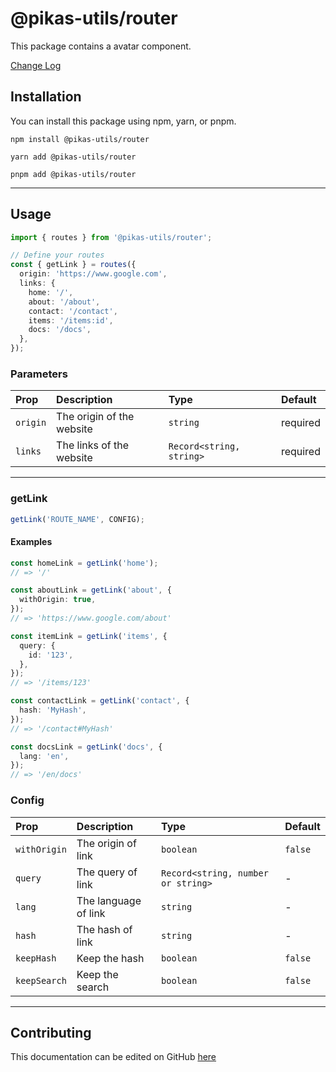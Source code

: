 
<NextSeo title="Router" />

# @pikas-utils/router

This package contains a avatar component.

<a href="https://github.com/Achaak/pikas/blob/main/packages/utils/router/CHANGELOG.md">
  Change Log
</a>

## Installation

You can install this package using npm, yarn, or pnpm.

```
npm install @pikas-utils/router
```

```
yarn add @pikas-utils/router
```

```
pnpm add @pikas-utils/router
```

---

## Usage

```ts
import { routes } from '@pikas-utils/router';

// Define your routes
const { getLink } = routes({
  origin: 'https://www.google.com',
  links: {
    home: '/',
    about: '/about',
    contact: '/contact',
    items: '/items:id',
    docs: '/docs',
  },
});
```

### Parameters

| Prop     | Description               | Type                     | Default  |
| :------- | :------------------------ | :----------------------- | :------- |
| `origin` | The origin of the website | `string`                 | required |
| `links`  | The links of the website  | `Record<string, string>` | required |

---

### getLink

```ts
getLink('ROUTE_NAME', CONFIG);
```

#### Examples

```ts
const homeLink = getLink('home');
// => '/'

const aboutLink = getLink('about', {
  withOrigin: true,
});
// => 'https://www.google.com/about'

const itemLink = getLink('items', {
  query: {
    id: '123',
  },
});
// => '/items/123'

const contactLink = getLink('contact', {
  hash: 'MyHash',
});
// => '/contact#MyHash'

const docsLink = getLink('docs', {
  lang: 'en',
});
// => '/en/docs'
```

### Config

| Prop         | Description          | Type                               | Default |
| :----------- | :------------------- | :--------------------------------- | :------ |
| `withOrigin` | The origin of link   | `boolean`                          | `false` |
| `query`      | The query of link    | `Record<string, number or string>` | -       |
| `lang`       | The language of link | `string`                           | -       |
| `hash`       | The hash of link     | `string`                           | -       |
| `keepHash`   | Keep the hash        | `boolean`                          | `false` |
| `keepSearch` | Keep the search      | `boolean`                          | `false` |

---

## Contributing

This documentation can be edited on GitHub [here](https://github.com/Achaak/pikas/blob/main/apps/docs-utils/pages/router.mdx)
